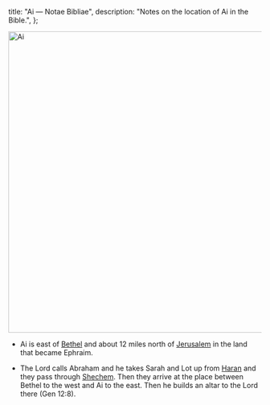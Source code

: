  title: "Ai — Notae Bibliae",
  description: "Notes on the location of Ai in the Bible.",
};

<Initial text="Ai"/>

<Image
  className="sepia rounded"
  src="/places/ai.jpg"
  alt="Ai"
  width="600"
  height="600"
/>

- Ai is east of [Bethel](/places/old-testament/genesis/bethel) and about 12 miles north of [Jerusalem](/places/old-testament/genesis/jerusalem) in the land that became Ephraim.

- The Lord calls Abraham and he takes Sarah and Lot up from [Haran](/places/old-testament/genesis/haran) and they pass through [Shechem](/places/old-testament/genesis/shechem). Then they arrive at the place between Bethel to the west and Ai to the east. Then he builds an altar to the Lord there (Gen 12:8).
